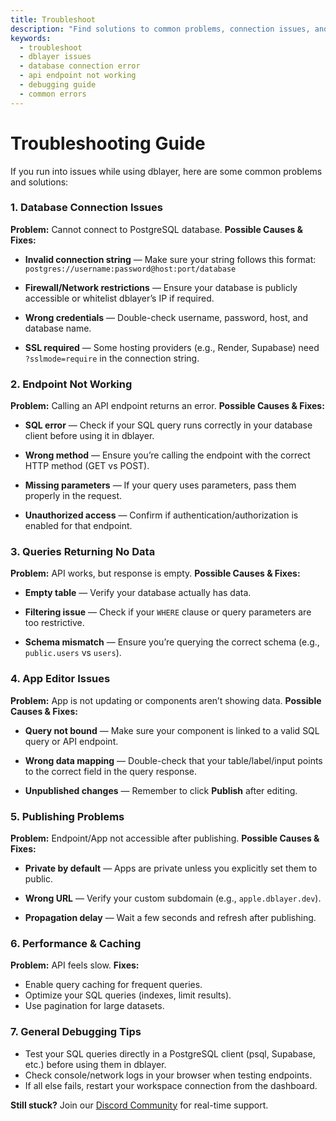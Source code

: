 ```yaml
---
title: Troubleshoot
description: "Find solutions to common problems, connection issues, and errors when using dblayer. Learn how to debug your database connections, API endpoints, and applications."
keywords:
  - troubleshoot
  - dblayer issues
  - database connection error
  - api endpoint not working
  - debugging guide
  - common errors
---
```


# Troubleshooting Guide

If you run into issues while using dblayer, here are some common problems and solutions:

### 1. Database Connection Issues

**Problem:** Cannot connect to PostgreSQL database.
**Possible Causes & Fixes:**

- **Invalid connection string** — Make sure your string follows this format:
  `postgres://username:password@host:port/database`

- **Firewall/Network restrictions** — Ensure your database is publicly accessible or whitelist dblayer’s IP if required.

- **Wrong credentials** — Double-check username, password, host, and database name.

- **SSL required** — Some hosting providers (e.g., Render, Supabase) need `?sslmode=require` in the connection string.

### 2. Endpoint Not Working

**Problem:** Calling an API endpoint returns an error.
**Possible Causes & Fixes:**

- **SQL error** — Check if your SQL query runs correctly in your database client before using it in dblayer.

- **Wrong method** — Ensure you’re calling the endpoint with the correct HTTP method (GET vs POST).

- **Missing parameters** — If your query uses parameters, pass them properly in the request.

- **Unauthorized access** — Confirm if authentication/authorization is enabled for that endpoint.

### 3. Queries Returning No Data

**Problem:** API works, but response is empty.
**Possible Causes & Fixes:**

- **Empty table** — Verify your database actually has data.

- **Filtering issue** — Check if your `WHERE` clause or query parameters are too restrictive.

- **Schema mismatch** — Ensure you’re querying the correct schema (e.g., `public.users` vs `users`).

### 4. App Editor Issues

**Problem:** App is not updating or components aren’t showing data.
**Possible Causes & Fixes:**

- **Query not bound** — Make sure your component is linked to a valid SQL query or API endpoint.

- **Wrong data mapping** — Double-check that your table/label/input points to the correct field in the query response.

- **Unpublished changes** — Remember to click **Publish** after editing.

### 5. Publishing Problems

**Problem:** Endpoint/App not accessible after publishing.
**Possible Causes & Fixes:**

- **Private by default** — Apps are private unless you explicitly set them to public.

- **Wrong URL** — Verify your custom subdomain (e.g., `apple.dblayer.dev`).

- **Propagation delay** — Wait a few seconds and refresh after publishing.

### 6. Performance & Caching

**Problem:** API feels slow.
**Fixes:**

- Enable query caching for frequent queries.
- Optimize your SQL queries (indexes, limit results).
- Use pagination for large datasets.

### 7. General Debugging Tips

- Test your SQL queries directly in a PostgreSQL client (psql, Supabase, etc.) before using them in dblayer.
- Check console/network logs in your browser when testing endpoints.
- If all else fails, restart your workspace connection from the dashboard.

**Still stuck?** Join our [Discord Community](https://discord.gg/UUEkmUGnyy) for real-time support.
